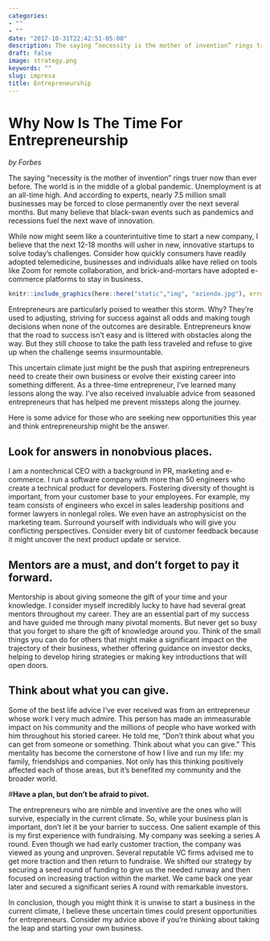 ```yaml
---
categories:
- ""
- ""
date: "2017-10-31T22:42:51-05:00"
description: The saying “necessity is the mother of invention” rings truer now than ever before. The world is in the middle of a global pandemic. Unemployment is at an all-time high. And according to experts, nearly 7.5 million small businesses may be forced to close permanently over the next several months. But many believe that black-swan events such as pandemics and recessions fuel the next wave of innovation.
draft: false
image: strategy.png
keywords: ""
slug: impresa
title: Entrepreneurship
---
```


# Why Now Is The Time For Entrepreneurship 
*by Forbes*

The saying “necessity is the mother of invention” rings truer now than ever before. The world is in the middle of a global pandemic. Unemployment is at an all-time high. And according to experts, nearly 7.5 million small businesses may be forced to close permanently over the next several months. But many believe that black-swan events such as pandemics and recessions fuel the next wave of innovation.

While now might seem like a counterintuitive time to start a new company, I believe that the next 12-18 months will usher in new, innovative startups to solve today’s challenges. Consider how quickly consumers have readily adopted telemedicine, businesses and individuals alike have relied on tools like Zoom for remote collaboration, and brick-and-mortars have adopted e-commerce platforms to stay in business.

```r
knitr::include_graphics(here::here("static","img", "azienda.jpg"), error = FALSE)

```

Entrepreneurs are particularly poised to weather this storm. Why? They’re used to adjusting, striving for success against all odds and making tough decisions when none of the outcomes are desirable. Entrepreneurs know that the road to success isn’t easy and is littered with obstacles along the way. But they still choose to take the path less traveled and refuse to give up when the challenge seems insurmountable.

This uncertain climate just might be the push that aspiring entrepreneurs need to create their own business or evolve their existing career into something different. As a three-time entrepreneur, I’ve learned many lessons along the way. I’ve also received invaluable advice from seasoned entrepreneurs that has helped me prevent missteps along the journey.

Here is some advice for those who are seeking new opportunities this year and think entrepreneurship might be the answer.

## **Look for answers in nonobvious places.**

I am a nontechnical CEO with a background in PR, marketing and e-commerce. I run a software company with more than 50 engineers who create a technical product for developers. Fostering diversity of thought is important, from your customer base to your employees. For example, my team consists of engineers who excel in sales leadership positions and former lawyers in nonlegal roles. We even have an astrophysicist on the marketing team. Surround yourself with individuals who will give you conflicting perspectives. Consider every bit of customer feedback because it might uncover the next product update or service. 

## **Mentors are a must, and don’t forget to pay it forward.**

Mentorship is about giving someone the gift of your time and your knowledge. I consider myself incredibly lucky to have had several great mentors throughout my career. They are an essential part of my success and have guided me through many pivotal moments. But never get so busy that you forget to share the gift of knowledge around you. Think of the small things you can do for others that might make a significant impact on the trajectory of their business, whether offering guidance on investor decks, helping to develop hiring strategies or making key introductions that will open doors. 

## **Think about what you can give.**

Some of the best life advice I’ve ever received was from an entrepreneur whose work I very much admire. This person has made an immeasurable impact on his community and the millions of people who have worked with him throughout his storied career. He told me, “Don’t think about what you can get from someone or something. Think about what you can give.” This mentality has become the cornerstone of how I live and run my life: my family, friendships and companies. Not only has this thinking positively affected each of those areas, but it’s benefited my community and the broader world. 

#**Have a plan, but don’t be afraid to pivot.**

The entrepreneurs who are nimble and inventive are the ones who will survive, especially in the current climate. So, while your business plan is important, don’t let it be your barrier to success. One salient example of this is my first experience with fundraising. My company was seeking a series A round. Even though we had early customer traction, the company was viewed as young and unproven. Several reputable VC firms advised me to get more traction and then return to fundraise. We shifted our strategy by securing a seed round of funding to give us the needed runway and then focused on increasing traction within the market. We came back one year later and secured a significant series A round with remarkable investors. 

In conclusion, though you might think it is unwise to start a business in the current climate, I believe these uncertain times could present opportunities for entrepreneurs. Consider my advice above if you're thinking about taking the leap and starting your own business.



